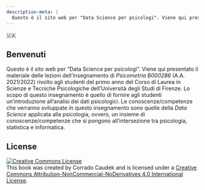 ```yaml
---
description-meta: |
  Questo è il sito web per "Data Science per psicologi". Viene qui presentato il materiale delle lezioni dell'insegnamento di *Psicometria B000286* (A.A. 2021/2022) rivolto agli studenti del primo anno del Corso di Laurea in Scienze e Tecniche Psicologiche dell'Università degli Studi di Firenze. Lo scopo di questo insegnamento è quello di fornire agli studenti un'introduzione all'analisi dei dati psicologici. Le conoscenze/competenze che verranno sviluppate in questo insegnamento sono quelle della *Data Science* applicata alla psicologia, ovvero, un insieme di conoscenze/competenze che si pongono all'intersezione tra psicologia, statistica e informatica.
---
```


🇺🇦

## Benvenuti {.unnumbered}

Questo è il sito web per "Data Science per psicologi". Viene qui presentato il materiale delle lezioni dell'insegnamento di *Psicometria B000286* (A.A. 2021/2022) rivolto agli studenti del primo anno del Corso di Laurea in Scienze e Tecniche Psicologiche dell'Università degli Studi di Firenze. Lo scopo di questo insegnamento è quello di fornire agli studenti un'introduzione all'analisi dei dati psicologici. Le conoscenze/competenze che verranno sviluppate in questo insegnamento sono quelle della *Data Science* applicata alla psicologia, ovvero, un insieme di conoscenze/competenze che si pongono all'intersezione tra psicologia, statistica e informatica.

## License {.unnumbered}

<a rel="license" href="http://creativecommons.org/licenses/by-nc-nd/4.0/"><img src="https://i.creativecommons.org/l/by-nc-nd/4.0/88x31.png" alt="Creative Commons License" style="border-width:0"/></a><br />This book was created by Corrado Caudek and is licensed under a <a rel="license" href="http://creativecommons.org/licenses/by-nc-nd/4.0/">Creative Commons Attribution-NonCommercial-NoDerivatives 4.0 International License</a>.
